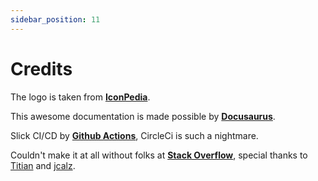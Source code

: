 ```yaml
---
sidebar_position: 11
---
```


# Credits

The logo is taken from **[IconPedia](https://www.iconspedia.com/icon/firelord-ozai-icon-25958.html)**.

This awesome documentation is made possible by **[Docusaurus](https://docusaurus.io/docs)**.

Slick CI/CD by **[Github Actions](https://github.com/features/actions/)**, CircleCi is such a nightmare.

Couldn't make it at all without folks at **[Stack Overflow](https://stackoverflow.com/)**, special thanks to [Titian](https://stackoverflow.com/users/125734/titian-cernicova-dragomir) and [jcalz](https://stackoverflow.com/users/2887218/jcalz).

